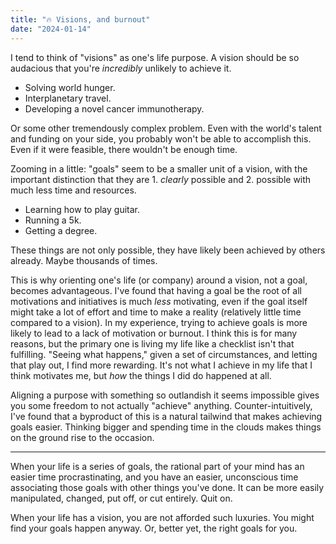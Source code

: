 ```yaml
---
title: "🔥 Visions, and burnout"
date: "2024-01-14"
---
```


I tend to think of "visions" as one's life purpose. A vision should be so audacious that you're *incredibly* unlikely to achieve it.

* Solving world hunger.
* Interplanetary travel.
* Developing a novel cancer immunotherapy.

Or some other tremendously complex problem. Even with the world's talent and funding on your side, you probably won't be able to accomplish this. Even if it were feasible, there wouldn't be enough time.

Zooming in a little: "goals" seem to be a smaller unit of a vision, with the important distinction that they are 1. *clearly* possible and 2. possible with much less time and resources.

* Learning how to play guitar.
* Running a 5k.
* Getting a degree.

These things are not only possible, they have likely been achieved by others already. Maybe thousands of times.

This is why orienting one's life (or company) around a vision, not a goal, becomes advantageous. I've found that having a goal be the root of all motivations and initiatives is much *less* motivating, even if the goal itself might take a lot of effort and time to make a reality (relatively little time compared to a vision). In my experience, trying to achieve goals is more likely to lead to a lack of motivation or burnout. I think this is for many reasons, but the primary one is living my life like a checklist isn't that fulfilling. "Seeing what happens," given a set of circumstances, and letting that play out, I find more rewarding. It's not what I achieve in my life that I think motivates me, but *how* the things I did do happened at all.

Aligning a purpose with something so outlandish it seems impossible gives you some freedom to not actually "achieve" anything. Counter-intuitively, I've found that a byproduct of this is a natural tailwind that makes achieving goals easier. Thinking bigger and spending time in the clouds makes things on the ground rise to the occasion.

***

When your life is a series of goals, the rational part of your mind has an easier time procrastinating, and you have an easier, unconscious time associating those goals with other things you've done. It can be more easily manipulated, changed, put off, or cut entirely. Quit on.

When your life has a vision, you are not afforded such luxuries. You might find your goals happen anyway. Or, better yet, the right goals for you.
